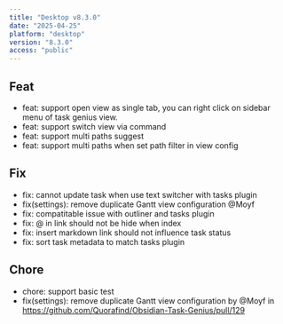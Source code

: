 ```yaml
---
title: "Desktop v8.3.0"
date: "2025-04-25"
platform: "desktop"
version: "8.3.0"
access: "public"
---
```


## Feat

- feat: support open view as single tab, you can right click on sidebar menu of task genius view.
- feat: support switch view via command
- feat: support multi paths suggest
- feat: support multi paths when set path filter in view config

## Fix

- fix: cannot update task when use text switcher with tasks plugin
- fix(settings): remove duplicate Gantt view configuration @Moyf
- fix: compatitable issue with outliner and tasks plugin
- fix: @ in link should not be hide when index
- fix: insert markdown link should not influence task status
- fix: sort task metadata to match tasks plugin

## Chore

- chore: support basic test
- fix(settings): remove duplicate Gantt view configuration by @Moyf in https://github.com/Quorafind/Obsidian-Task-Genius/pull/129
